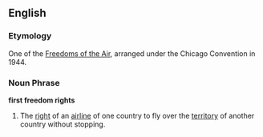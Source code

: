 ==English==
===Etymology===
One of the [[Freedoms of the Air]], arranged under the Chicago Convention in 1944.


===Noun Phrase===
'''first freedom rights'''
# The [[right]] of an [[airline]] of one country to fly over the [[territory]] of another country without stopping.
<P>{{wikipedia}}
